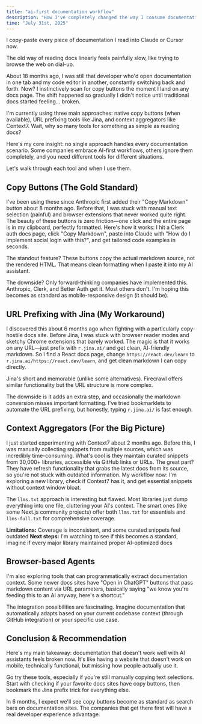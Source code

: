 ```yaml
---
title: "ai-first documentation workflow"
description: "How I've completely changed the way I consume documentation, and the tools that make it possible"
time: "July 31st, 2025"
---
```


I copy-paste every piece of documentation I read into Claude or Cursor now.

The old way of reading docs linearly feels painfully slow, like trying to browse the web on dial-up.

About 18 months ago, I was still that developer who'd open documentation in one tab and my code editor in another, constantly switching back and forth. Now? I instinctively scan for copy buttons the moment I land on any docs page. The shift happened so gradually I didn't notice until traditional docs started feeling... broken.

I'm currently using three main approaches: native copy buttons (when available), URL prefixing tools like Jina, and context aggregators like Context7. Wait, why so many tools for something as simple as reading docs?

Here's my core insight: no single approach handles every documentation scenario. Some companies embrace AI-first workflows, others ignore them completely, and you need different tools for different situations.

Let's walk through each tool and when I use them.

## Copy Buttons (The Gold Standard)

I've been using these since Anthropic first added their "Copy Markdown" button about 8 months ago. Before that, I was stuck with manual text selection (painful) and browser extensions that never worked quite right. The beauty of these buttons is zero friction—one click and the entire page is in my clipboard, perfectly formatted. Here's how it works: I hit a Clerk auth docs page, click "Copy Markdown", paste into Claude with "How do I implement social login with this?", and get tailored code examples in seconds.

The standout feature? These buttons copy the actual markdown source, not the rendered HTML. That means clean formatting when I paste it into my AI assistant.

The downside? Only forward-thinking companies have implemented this. Anthropic, Clerk, and Better Auth get it. Most others don't. I'm hoping this becomes as standard as mobile-responsive design (it should be).

## URL Prefixing with Jina (My Workaround)

I discovered this about 6 months ago when fighting with a particularly copy-hostile docs site. Before Jina, I was stuck with browser reader modes and sketchy Chrome extensions that barely worked. The magic is that it works on any URL—just prefix with `r.jina.ai/` and get clean, AI-friendly markdown. So I find a React docs page, change `https://react.dev/learn` to `r.jina.ai/https://react.dev/learn`, and get clean markdown I can copy directly.

Jina's short and memorable (unlike some alternatives). Firecrawl offers similar functionality but the URL structure is more complex.

The downside is it adds an extra step, and occasionally the markdown conversion misses important formatting. I've tried bookmarklets to automate the URL prefixing, but honestly, typing `r.jina.ai/` is fast enough.

## Context Aggregators (For the Big Picture)

I just started experimenting with Context7 about 2 months ago. Before this, I was manually collecting snippets from multiple sources, which was incredibly time-consuming. What's cool is they maintain curated snippets from 30,000+ libraries, accessible via GitHub links or URLs. The great part? They have refresh functionality that grabs the latest docs from its source, so you're not stuck with outdated information. My workflow now: I'm exploring a new library, check if Context7 has it, and get essential snippets without context window bloat.

The `llms.txt` approach is interesting but flawed. Most libraries just dump everything into one file, cluttering your AI's context. The smart ones (like some Next.js community projects) offer both `llms.txt` for essentials and `llms-full.txt` for comprehensive coverage.

**Limitations:** Coverage is inconsistent, and some curated snippets feel outdated
**Next steps:** I'm watching to see if this becomes a standard, imagine if every major library maintained proper AI-optimized docs

## Browser-based Agents

I'm also exploring tools that can programmatically extract documentation context. Some newer docs sites have "Open in ChatGPT" buttons that pass markdown content via URL parameters, basically saying "we know you're feeding this to an AI anyway, here's a shortcut."

The integration possibilities are fascinating. Imagine documentation that automatically adapts based on your current codebase context (through GitHub integration) or your specific use case.

## Conclusion & Recommendation

Here's my main takeaway: documentation that doesn't work well with AI assistants feels broken now. It's like having a website that doesn't work on mobile, technically functional, but missing how people actually use it.

Go try these tools, especially if you're still manually copying text selections. Start with checking if your favorite docs sites have copy buttons, then bookmark the Jina prefix trick for everything else.

In 6 months, I expect we'll see copy buttons become as standard as search bars on documentation sites. The companies that get there first will have a real developer experience advantage.
